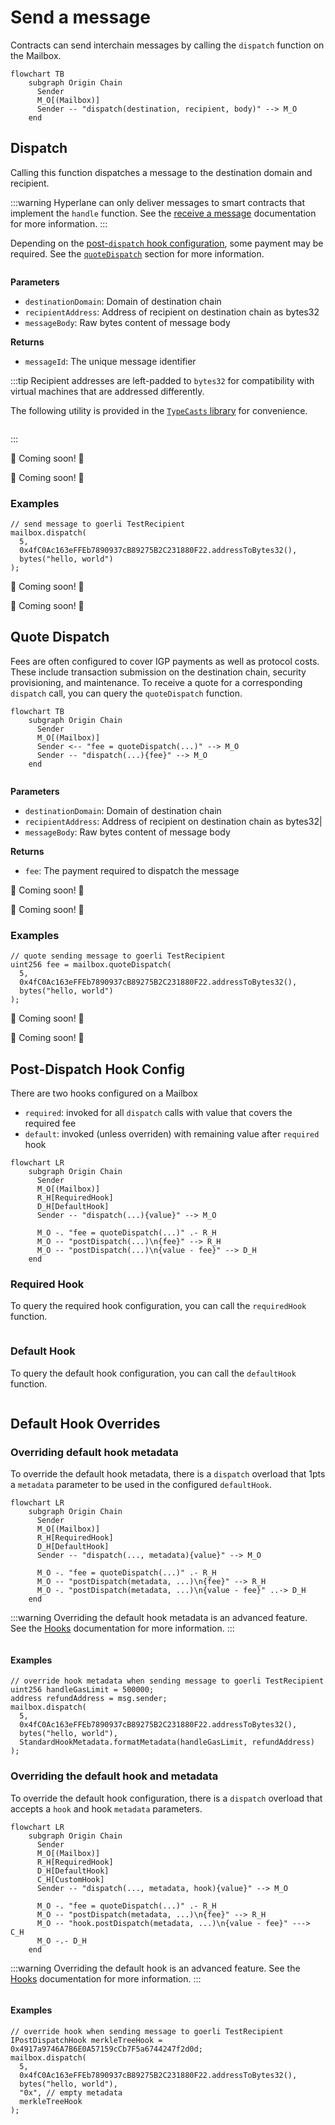 


# Send a message

Contracts can send interchain messages by calling the `dispatch` function on the Mailbox.

```mermaid
flowchart TB
    subgraph Origin Chain
      Sender
      M_O[(Mailbox)]
      Sender -- "dispatch(destination, recipient, body)" --> M_O
    end
```

## Dispatch

Calling this function dispatches a message to the destination domain and recipient. 

:::warning
Hyperlane can only deliver messages to smart contracts that implement the `handle` function. See the [receive a message](./receive.mdx) documentation for more information.
:::

Depending on the [post-`dispatch` hook configuration](##post-dispatch-hook-config), some payment may be required. See the [`quoteDispatch`](#Quote-Dispatch) section for more information.

<Tabs groupId="lang">
<TabItem value="sol" label="Solidity">

```solidity file=<rootDir>/static/contracts/interfaces/IMailbox.sol#L61-L65
```

**Parameters**

- `destinationDomain`: Domain of destination chain
- `recipientAddress`: Address of recipient on destination chain as bytes32
- `messageBody`: Raw bytes content of message body

**Returns**

- `messageId`: The unique message identifier

:::tip
Recipient addresses are left-padded to `bytes32` for compatibility with virtual machines that are addressed differently.

The following utility is provided in the [`TypeCasts` library](../libraries/typecasts.mdx) for convenience.
```solidity file=<rootDir>/static/contracts/libs/TypeCasts.sol#L5-L8
```
:::

</TabItem>
<TabItem value="cw" label="CosmWasm">

🚧 Coming soon! 🚧

</TabItem>
<TabItem value="sl" label="Sealevel">

🚧 Coming soon! 🚧

</TabItem>
</Tabs>

### Examples

<Tabs groupId="lang">
<TabItem value="sol" label="Solidity">

```solidity
// send message to goerli TestRecipient
mailbox.dispatch(
  5,
  0x4fC0Ac163eFFEb7890937cB89275B2C231880F22.addressToBytes32(),
  bytes("hello, world")
);
```

</TabItem>
<TabItem value="cw" label="CosmWasm">

🚧 Coming soon! 🚧

</TabItem>
<TabItem value="sl" label="Sealevel">

🚧 Coming soon! 🚧

</TabItem>
</Tabs>

## Quote Dispatch

Fees are often configured to cover IGP payments as well as protocol costs. These include transaction submission on the destination chain, security provisioning, and maintenance. To receive a quote for a corresponding `dispatch` call, you can query the `quoteDispatch` function. 


```mermaid
flowchart TB
    subgraph Origin Chain
      Sender
      M_O[(Mailbox)]
      Sender <-- "fee = quoteDispatch(...)" --> M_O
      Sender -- "dispatch(...){fee}" --> M_O
    end
```

<Tabs groupId="lang">
<TabItem value="sol" label="Solidity">

```solidity file=<rootDir>/static/contracts/Mailbox.sol#L149-L153
```

**Parameters**

- `destinationDomain`: Domain of destination chain
- `recipientAddress`: Address of recipient on destination chain as bytes32|
- `messageBody`: Raw bytes content of message body

**Returns**

- `fee`: The payment required to dispatch the message

</TabItem>
<TabItem value="cw" label="CosmWasm">

🚧 Coming soon! 🚧

</TabItem>
<TabItem value="sl" label="Sealevel">

🚧 Coming soon! 🚧

</TabItem>
</Tabs>

### Examples

<Tabs groupId="lang">
<TabItem value="sol" label="Solidity">

```solidity
// quote sending message to goerli TestRecipient
uint256 fee = mailbox.quoteDispatch(
  5,
  0x4fC0Ac163eFFEb7890937cB89275B2C231880F22.addressToBytes32(),
  bytes("hello, world")
);
```

</TabItem>
<TabItem value="cw" label="CosmWasm">

🚧 Coming soon! 🚧

</TabItem>
<TabItem value="sl" label="Sealevel">

🚧 Coming soon! 🚧

</TabItem>
</Tabs>

## Post-Dispatch Hook Config

There are two hooks configured on a Mailbox

- `required`: invoked for all `dispatch` calls with value that covers the required fee
- `default`: invoked (unless overriden) with remaining value after `required` hook

```mermaid
flowchart LR
    subgraph Origin Chain
      Sender
      M_O[(Mailbox)]
      R_H[RequiredHook]
      D_H[DefaultHook]
      Sender -- "dispatch(...){value}" --> M_O

      M_O -. "fee = quoteDispatch(...)" .- R_H
      M_O -- "postDispatch(...)\n{fee}" --> R_H
      M_O -- "postDispatch(...)\n{value - fee}" --> D_H
    end
```

### Required Hook

To query the required hook configuration, you can call the `requiredHook` function.

<Tabs groupId="lang">
<TabItem value="sol" label="Solidity">

```solidity file=<rootDir>/static/contracts/interfaces/IMailbox.sol#L57
```

</TabItem>
</Tabs>

### Default Hook

To query the default hook configuration, you can call the `defaultHook` function.

<Tabs groupId="lang">
<TabItem value="sol" label="Solidity">

```solidity file=<rootDir>/static/contracts/interfaces/IMailbox.sol#L55
```

</TabItem>
</Tabs>

## Default Hook Overrides

### Overriding default hook metadata

To override the default hook metadata, there is a `dispatch` overload that 1pts a `metadata` parameter to be used in the configured `defaultHook`.

```mermaid
flowchart LR
    subgraph Origin Chain
      Sender
      M_O[(Mailbox)]
      R_H[RequiredHook]
      D_H[DefaultHook]
      Sender -- "dispatch(..., metadata){value}" --> M_O

      M_O -. "fee = quoteDispatch(...)" .- R_H
      M_O -- "postDispatch(metadata, ...)\n{fee}" --> R_H
      M_O -. "postDispatch(metadata, ...)\n{value - fee}" ..-> D_H
    end
```

:::warning
Overriding the default hook metadata is an advanced feature. See the [Hooks](../hooks/overview.mdx) documentation for more information.
:::

<Tabs groupId="lang">
<TabItem value="sol" label="Solidity">

```solidity file=<rootDir>/static/contracts/Mailbox.sol#L125-L130
```

#### Examples

```solidity
// override hook metadata when sending message to goerli TestRecipient
uint256 handleGasLimit = 500000;
address refundAddress = msg.sender;
mailbox.dispatch(
  5,
  0x4fC0Ac163eFFEb7890937cB89275B2C231880F22.addressToBytes32(),
  bytes("hello, world"),
  StandardHookMetadata.formatMetadata(handleGasLimit, refundAddress)
);
```

</TabItem>
</Tabs>

### Overriding the default hook and metadata

To override the default hook configuration, there is a `dispatch` overload that accepts a `hook` and hook `metadata` parameters.

```mermaid
flowchart LR
    subgraph Origin Chain
      Sender
      M_O[(Mailbox)]
      R_H[RequiredHook]
      D_H[DefaultHook]
      C_H[CustomHook]
      Sender -- "dispatch(..., metadata, hook){value}" --> M_O

      M_O -. "fee = quoteDispatch(...)" .- R_H
      M_O -- "postDispatch(metadata, ...)\n{fee}" --> R_H
      M_O -- "hook.postDispatch(metadata, ...)\n{value - fee}" ---> C_H
      M_O -.- D_H
    end
```

:::warning
Overriding the default hook is an advanced feature. See the [Hooks](../hooks/overview.mdx) documentation for more information.
:::

<Tabs groupId="lang">
<TabItem value="sol" label="Solidity">

```solidity file=<rootDir>/static/contracts/Mailbox.sol#L270-L276
```

#### Examples

```solidity
// override hook when sending message to goerli TestRecipient
IPostDispatchHook merkleTreeHook = 0x4917a9746A7B6E0A57159cCb7F5a6744247f2d0d;
mailbox.dispatch(
  5,
  0x4fC0Ac163eFFEb7890937cB89275B2C231880F22.addressToBytes32(),
  bytes("hello, world"),
  "0x", // empty metadata
  merkleTreeHook
);
```

</TabItem>
</Tabs>
